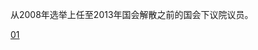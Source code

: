 {{Catnav|頁面分類|……|馬來西亞政治人物|马来西亚国会议员}}
{{Catnav|頁面分類|……|马来西亚国会|马来西亚国会议员}}
{{Catmore}}
从2008年选举上任至2013年国会解散之前的国会下议院议员。

[[Category:马来西亚国会议员|01]]